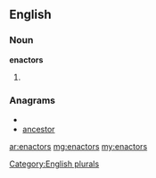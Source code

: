 ==English==

===Noun===
'''enactors'''

# {{plural of|[[enactor]]}}

===Anagrams===
* {{alphagram|acenorst}}
* [[ancestor#English|ancestor]]


[[Category:English plurals]]

[[ar:enactors]]
[[mg:enactors]]
[[my:enactors]]